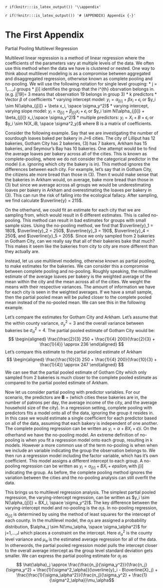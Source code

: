 `r if(knitr:::is_latex_output()) '\\appendix'`

`r if(!knitr:::is_latex_output()) '# (APPENDIX) Appendix {-}'` 

<!--
If you feel it necessary to include an appendix, it goes here.
-->


# The First Appendix

Partial Pooling Multilevel Regression

Multilevel linear regression is a method of linear regression where the coefficients of the parameters vary at multiple levels of the data. We often use this method when the data we have is clustered or nested. One way to think about multilevel modeling is as a compromise between aggregated and disaggregated regression, otherwise known as complete pooling and no-pooling. We will use the following notation for single level grouping:
* j = 1,...,J groups
* j[i] identifies the group that the i^{th} obsrvation belongs in. (e.g. j[19]= 3 means that observation 19 belongs in group 3)
* k predictors
* Vector $\beta$ of coefficients
* varying intercept model: $y_i  = \alpha_{j[i]} + \beta x_i + \epsilon_i$ or $y_i \sim N(\alpha_{j[i]} + \beta x_i, \space \sigma_y^2)$
* varying intercept, varying slope model: $y_i  = \alpha_{j[i]} + \beta_{j[i]}x_i + \epsilon_i$ or $y_i \sim N(\alpha_{j[i]} + \beta_{j[i]} x_i,\space \sigma_y^2)$
* multiple predictors: $y_i = X_i + B + \epsilon_i$ or $y_i \sim N(X_iB, \space \sigma^2_y)$ where B is a matrix of coefficients.


Consider the following example.
Say that we are investigating the number of sourdough loaves baked per bakery in J=6 cities. The city of Lilliput has 12 bakeries, Gotham City has 2 bakeries, (3) has 7 bakers, Arkham has 15 bakeries, and Seymour's Bay has 10 bakeries. One attempt would be to find the average loaves per bakery across all of the cities. This is known as complete-pooling, where we do not consider the categorical predictor in the model (i.e. ignoring which city the bakery is in). This method ignores the differences between each city. For example, let's say that in Gotham City, the citizens ate more bread than those in (3). Then it would make sense that the bakeries in Arkham would, on average, bake more bread than those in (3) but since we average across all groups we would be underestimating loaves per bakery in Arkham and overestimating the loaves per bakery in (3). This can run the risk of falling into the ecological fallacy. After sampling, we find calculate $\overline{y} = 215$.

On the otherhand, we could fit an estimate for each city that we are sampling from, which would result in 6 different estimates. This is called no-pooling. This method can result in bad estimates for groups with small sample sizes. Using the no-pooling method, we find that $\overline{y}_1 = 180$, $\overline{y}_2 = 250$, $\overline{y}_3 = 190$, $\overline{y}_4 = 250$, and $\overline{y}_5 = 205$. Since we only sampled from 2 bakeries in Gotham City, can we really say that all of their bakeries bake that much? This makes it seem like the bakeries from city to city are more different than they actually are. 

Instead, let us use multilevel modeling, otherwise known as partial pooling, to make estimates for the bakeries. We can consider this a compromise between complete pooling and no-pooling. Roughly speaking, the multilevel estimate of the average loaves per bakery is the weighted average of the mean within the city and the mean across all of the cities. We weight the means with their respective variances. The amount of information we have for each city is seen in the weighted averages. If we have a small sample, then the partial pooled mean will be pulled closer to the complete pooled mean instead of the no-pooled mean. We can see this in the following example.

Let's compare the estimates for Gotham City and Arkham. Let's assume that the within county variance, $\sigma^2_y = 3$ and the overall variance between bakeries be $\sigma^2_\alpha=4$. The partial pooled estimate of Gotham City  would be:
$$
\begin{aligned}
\frac{\frac{2}{3} 250 + \frac{1}{4} 200}{\frac{2}{3} + \frac{1}{4}} \approx 236
\end{aligned}
$$
Let's compare this estimate to the partial pooled estimate of Arkham
$$
\begin{aligned}
\frac{\frac{10}{3} 250 + \frac{1}{4} 200}{\frac{10}{3} + \frac{1}{4}} \approx 247
\end{aligned}
$$
We can see that the partial pooled estimate of Gotham City which only sampled from 2 bakeries is much closer to the complete pooled estimate as compared to the partial pooled estimate of Arkham.

Now let us consider partial pooling with predictor variables. For our scenario, the predictors are 
**B** = (which cities these bakeries are in, the number of patrons per day, the average income of the city, and the average household size of the city). 
In a regression setting, complete pooling with predictors fits a model onto all of the data, ignoring the group it resides in. In this case we would estimate a single coefficient for each predictor based on all of the data, assuming that each bakery is independent of one another. The complete pooling regression can be written as $y_i = \alpha + BX_i + \epsilon)i$. On the otherhand we have the no-pooling model. An extreme definition of no-pooling is when you fit a regression model onto each group, resulting in k models. However a more common use of the term no-pooling is when when we include an variable indicating the group the observation belongs to. We then run a regression model including the factor variable, which has it's own coefficient. This model assigns a different intercept to each group. A no-pooling regression can be written as $y_i = \alpha_{j[i]} + B X_i + epsilon_i$ with j[i] indicating the group. As before, the complete pooling method ignores the variation between the cities and the no-pooling analysis can still overfit the data. 

This brings us to multilevel regression analysis. The simplest partial pooled regression, the varying-intercept regression, can be written as $y_i \sim N(\alpha_{j[i]} + BX_i, \space \sigma_y^2)$. The key difference between the varying-intercept model and no-pooling is the $\alpha_j$s. In no-pooling regression, $\alpha_{j[i]}$ is determined by using the method of least squares for the intercept of each county. In the multilevel model, the $\alpha_{j}$s are assigned a probability distribution,
$\alpha_j \sim N(\mu_\alpha, \space \sigma_\alpha^2)$ for j=1,...,J
which places a constraint on the intercept. Here $\sigma_\alpha^2$ is the county level variance and $\mu_\alpha$ is the estimated average regression for all of the data. In otherwords, the partial pooled regression model pulls the intercept closer to the overall average intercept as the group level standard deviation gets smaller. We can express the partial pooling estimate for $\alpha_j$ as
$$ \hat{\alpha}_j \approx \frac{\frac{n_j}{\sigma_y^2}}{\frac{n_j}{\sigma_y^2} + \frac{1}{\sigma^2_\alpha}}(\overline{y}_i - B\overline{X}_j) + \frac{\frac{1}{\sigma_\alpha^2}}{\frac{n_j}{\sigma_y^2} + \frac{1}{\sigma^2_\alpha}}\mu_\alpha$$
 

  